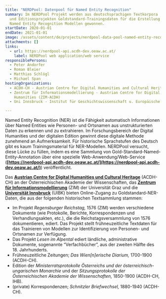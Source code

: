 ```yaml
---
title: "NERDPool: Datenpool für Named Entity Recognition"
summary: Im NERDPool Projekt werden aus deutschsprachigen Textkorpora
  und Editionsprojekten Goldstandard-Trainingsdaten für die Erstellung von
  Named Entity Recognition Modellen gewonnen.
startDate: 2020-01-01
endDate: 2021-01-01
image: /assets/content/de/projects/nerdpool-data-pool-named-entity-recognition/dha_nerdpool_img2.png
attachments: []
links:
  - url: https://nerdpool-api.acdh-dev.oeaw.ac.at/
    label: NERDPool web application/web service
responsiblePersons:
  - Peter Andorfer
  - Roman Bleier
  - Matthias Schlögl
  - Michael Span
hostingOrganizations:
  - ACDH-CH - Austrian Centre for Digital Humanities and Cultural Heritage
  - Zentrum für Informationsmodellierung - Austrian Centre for Digital
    Humanities (ZIM-ACDH)
  - Uni Innsbruck - Institut für Geschichtswissenschaft u. Europäische Ethnologie

---
```

Named Entity Recognition (NER) ist die Fähigkeit automatisch Informationen über Named Entities wie Personen- und Ortsnamen aus unstrukturierten Daten zu erkennen und zu extrahieren. Im Forschungsbereich der Digital Humanities und der digitalen Edition gewinnt diese digitale Methode zunehmend an Aufmerksamkeit. Für historische Sprachstufen des Deutsch gibt es kaum Trainingsmaterial für NER-Modellen. NERDPool versucht, diese Lücke zu füllen, indem es eine Sammlung von Gold-Standard-Named-Entity-Annotation über eine spezielle Web-Anwendung/Web-Service (**[https://nerdpool-api.acdh-dev.oeaw.ac.at/](https://nerdpool-api.acdh-dev.oeaw.ac.at/)**) veröffentlicht.

Das **[Austrian Centre for Digital Humanities und Cultural Heritage](https://www.oeaw.ac.at/acdh/)** (ACDH-CH) an der Österreichischen Akademie der Wissenschaften, das **[Zentrum für Informationsmodellierung](https://informationsmodellierung.uni-graz.at)** (ZIM) der Universität Graz und die **[Universität Innsbruck](https://www.uibk.ac.at/)** (UIBK) bieten Online-Zugang zu Goldstandard-NER-Daten, die aus der folgenden historischen Textsammlung stammen:

*   Im Projekt _Regensburger Reichstag,_ 1576 (ZIM) werden verschiedene Dokumente (wie Protokolle, Berichte, Korrespondenzen und Verhandlungsakten, etc.), die die Reichstagsversammlung von 1576 dokumentieren, ediert. Das Projekt stellt frühneuzeitliche Textdaten für das Trainieren von Modellen zur Identifizierung von Personen- und Ortsnamen zur Verfügung.
*   Das Projekt _Lesen im Alpental_ ediert ländliche, administrative Dokumente, sogenannte “Verfachbücher”, aus der zweiten Hälfte des 18. Jahrhunderts.
*   Frühneuzeitliche Zeitungen; _Das Wien\[n\]erische Diarium,_ 1700-1900 (ACDH-CH).
*   Edition der _Ministerratsprotokolle Österreichs und der österreichisch-ungarischen Monarchie_ und der _Sitzungsprotokolle der Österreichischen Akademie der Wissenschaften,_ 1850-1900 (ACDH-CH, IHB).
*   (private) Korrespondenzen; _Schnitzler Briefwechsel,_ 1880-1940 (ACDH-CH).
